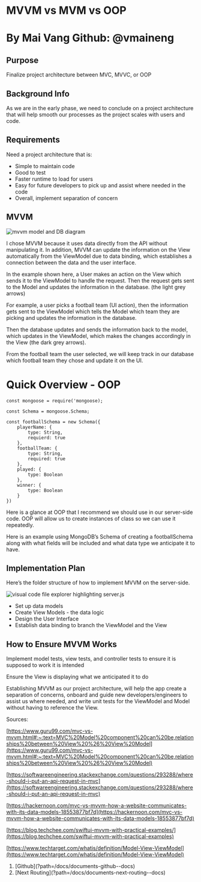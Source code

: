 
# MVVM vs MVM vs OOP

# By Mai Vang Github: @vmaineng

## Purpose

Finalize project architecture between MVC, MVVC, or OOP

## Background Info

As we are in the early phase, we need to conclude on a project architecture that will help smooth our processes as the project scales with users and code.

## Requirements

Need a project architecture that is:

- Simple to maintain code
- Good to test
- Faster runtime to load for users
- Easy for future developers to pick up and assist where needed in the code
- Overall, implement separation of concern

## MVVM

<Image src={mvvm} alt="mvvm model and DB diagram" />

I chose MVVM because it uses data directly from the API without manipulating it. In addition, MVVM can update the information on the View automatically from the ViewModel due to data binding, which establishes a connection between the data and the user interface.

In the example shown here, a User makes an action on the View which sends it to the ViewModel to handle the request. Then the request gets sent to the Model and updates the information in the database. (the light grey arrows)

For example, a user picks a football team (UI action), then the information gets sent to the ViewModel which tells the Model which team they are picking and updates the information in the database.

Then the database updates and sends the information back to the model, which updates in the ViewModel, which makes the changes accordingly in the View (the dark grey arrows).

From the football team the user selected, we will keep track in our database which football team they chose and update it on the UI.

# Quick Overview - OOP

```
const mongoose = require('mongoose);

const Schema = mongoose.Schema;

const footballSchema = new Schema({
    playerName: {
        type: String,
        requierd: true
    },
    footballTeam: {
        type: String,
        required: true
    },
    played: {
        type: Boolean
    },
    winner: {
        type: Boolean
    }
})
```

Here is a glance at OOP that I recommend we should use in our server-side code. OOP will allow us to create instances of class so we can use it repeatedly.

Here is an example using MongoDB’s Schema of creating a footballSchema along with what fields will be included and what data type we anticipate it to have.

## Implementation Plan

Here’s the folder structure of how to implement MVVM on the server-side.

<Image
  src={vsExplorer}
  alt="visual code file explorer highlighting server.js"
/>

- Set up data models
- Create View Models - the data logic
- Design the User Interface
- Establish data binding to branch the ViewModel
  and the View

## How to Ensure MVVM Works

Implement model tests, view tests, and controller tests to ensure it is supposed to work it is intended

Ensure the View is displaying what we anticipated it to do

Establishing MVVM as our project architecture, will help the app create a separation of concerns, onboard and guide new developers/engineers to assist us where needed, and write unit tests for the ViewModel and Model without having to reference the View.

Sources:

[https://www.guru99.com/mvc-vs-mvvm.html#:~:text=MVC%20Model%20component%20can%20be,relationships%20between%20View%20%26%20View%20Model](https://www.guru99.com/mvc-vs-mvvm.html#:~:text=MVC%20Model%20component%20can%20be,relationships%20between%20View%20%26%20View%20Model)

[https://softwareengineering.stackexchange.com/questions/293288/where-should-i-put-an-api-request-in-mvc](https://softwareengineering.stackexchange.com/questions/293288/where-should-i-put-an-api-request-in-mvc)

[https://hackernoon.com/mvc-vs-mvvm-how-a-website-communicates-with-its-data-models-18553877bf7d](https://hackernoon.com/mvc-vs-mvvm-how-a-website-communicates-with-its-data-models-18553877bf7d)

[https://blog.techchee.com/swiftui-mvvm-with-practical-examples/](https://blog.techchee.com/swiftui-mvvm-with-practical-examples)

[https://www.techtarget.com/whatis/definition/Model-View-ViewModel](https://www.techtarget.com/whatis/definition/Model-View-ViewModel)

<ol className="doc_nav_links">
  <li>[Github](?path=/docs/documents-github--docs)</li>
  <li>[Next Routing](?path=/docs/documents-next-routing--docs)</li>
</ol>
